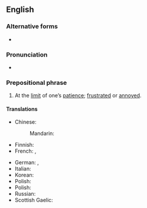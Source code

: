 ==English==

===Alternative forms===
* {{l|en|at the end of one's rope}}

===Pronunciation===
* {{audio|en|en-au-at the end of one's tether.ogg|Audio (AU)}}

===Prepositional phrase===
{{en-PP}}

# {{lb|en|idiomatic|UK}} At the [[limit]] of one’s [[patience]]; [[frustrated]] or [[annoyed]].

====Translations====
{{trans-top|At the limit of one’s patience}}
* Chinese:
*: Mandarin: {{t|cmn|在耐心的极限|tr=zài nàixīn de jíxiàn}}
* Finnish: {{t|fi|[[olla]] [[katkeamispiste|katkeamispisteessä]]}}
* French: {{t+|fr|au bout du rouleau}}, {{t+|fr|exaspéré}}
{{trans-mid}}
* German:  {{t|de|jemandem reißt (gleich) der Geduldsfaden}}, {{t|de|mit seiner Geduld am Ende}}
* Italian: {{t|it|al limite della sopportazione}}
* Korean: {{t|ko|진퇴양난에 빠진}}
* Polish: {{t|pl|u kresu wytrzymałości}}
* Polish: {{t|pl|u kresu wytrzymałości}}
* Russian: {{t|ru|на грани срыва}}
* Scottish Gaelic: {{t|gd|aig an dùbhlan le}}
{{trans-bottom}}